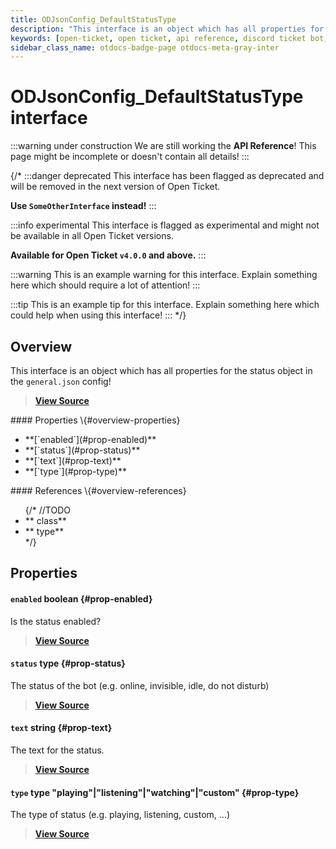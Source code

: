 ```yaml
---
title: ODJsonConfig_DefaultStatusType
description: "This interface is an object which has all properties for the status object in the `general.json` config!"
keywords: [open-ticket, open ticket, api reference, discord ticket bot, interface]
sidebar_class_name: otdocs-badge-page otdocs-meta-gray-inter
---
```

<head>
    <link rel="apple-touch-icon" href="/img/logo_vertical.png"/>
</head>

# ODJsonConfig_DefaultStatusType <M color="gray">interface</M>

:::warning under construction
We are still working the **API Reference**! This page might be incomplete or doesn't contain all details!
:::

{/*
:::danger deprecated
This interface has been flagged as deprecated and will be removed in the next version of Open Ticket.

**Use `SomeOtherInterface` instead!**
:::

:::info experimental
This interface is flagged as experimental and might not be available in all Open Ticket versions.

**Available for Open Ticket `v4.0.0` and above.**
:::

:::warning
This is an example warning for this interface. Explain something here which should require a lot of attention!
:::

:::tip
This is an example tip for this interface. Explain something here which could help when using this interface!
:::
*/}

## Overview
This interface is an object which has all properties for the status object in the `general.json` config!

> [**View Source**](https://otgithub.dj-dj.be/tree/main/src/core/api/defaults/config.ts#L54)

<FlexHorizontal>
<div style={{width:"50%"}}>
    #### Properties \{#overview-properties}
    <ul>
        <li>**[`enabled`](#prop-enabled)**</li>
        <li>**[`status`](#prop-status)**</li>
        <li>**[`text`](#prop-text)**</li>
        <li>**[`type`](#prop-type)**</li>
    </ul>
</div>
<div style={{width:"50%"}}>
    #### References \{#overview-references}
    <ul>
        {/*
        //TODO
        <li>**<code><ApiUrl url="class:ODId" label="api.ODId"/></code> <M color="purple">class</M>**</li>
        <li>**<code><ApiUrl url="type:ODExampleType" label="api.ODExampleType"/></code> <M color="brown">type</M>**</li>
        */}
    </ul>
</div>
</FlexHorizontal>

## Properties
<Divider></Divider>
#### `enabled` <M color="red">boolean</M> <ApiBlock><ApiUrl url="js:boolean" label="boolean"/></ApiBlock> \{#prop-enabled}
Is the status enabled?

> [**View Source**](https://otgithub.dj-dj.be/tree/main/src/core/api/defaults/config.ts#L56)

<Divider></Divider>
#### `status` <M color="brown">type</M> <ApiBlock><ApiUrl url="type:ODClientActivityStatus" label="api.ODClientActivityStatus"/></ApiBlock> \{#prop-status}
The status of the bot (e.g. online, invisible, idle, do not disturb)

> [**View Source**](https://otgithub.dj-dj.be/tree/main/src/core/api/defaults/config.ts#L62)

<Divider></Divider>
#### `text` <M color="blue">string</M> <ApiBlock><ApiUrl url="js:string" label="string"/></ApiBlock> \{#prop-text}
The text for the status.

> [**View Source**](https://otgithub.dj-dj.be/tree/main/src/core/api/defaults/config.ts#L60)

<Divider></Divider>
#### `type` <M color="brown">type</M> <ApiBlock>"playing"|"listening"|"watching"|"custom"</ApiBlock> \{#prop-type}
The type of status (e.g. playing, listening, custom, ...)

> [**View Source**](https://otgithub.dj-dj.be/tree/main/src/core/api/defaults/config.ts#L58)

<Divider></Divider>
